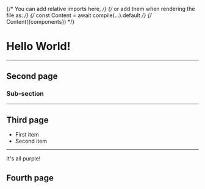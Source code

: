 {/* You can add relative imports here, */}
{/* or add them when rendering the file as: */}
{/* const Content = await compile(...).default */}
{/* Content({components}) */}


# Hello World!

---

## Second page

### Sub-section

---

## Third page

- First item
- Second item

<hr></hr>

<Highlight>It&apos;s all purple!</Highlight>

<Highlight>

## Fourth page

</Highlight>
